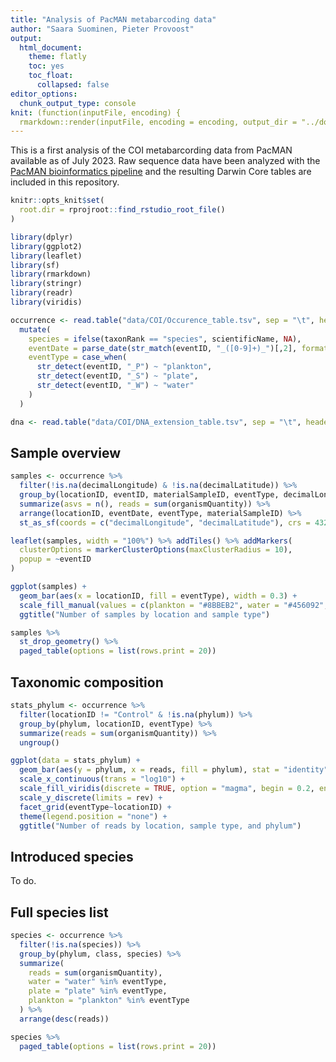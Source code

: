 ```yaml
---
title: "Analysis of PacMAN metabarcoding data"
author: "Saara Suominen, Pieter Provoost"
output: 
  html_document:
    theme: flatly
    toc: yes
    toc_float:
      collapsed: false
editor_options: 
  chunk_output_type: console
knit: (function(inputFile, encoding) {
  rmarkdown::render(inputFile, encoding = encoding, output_dir = "../docs") })  
---
```


This is a first analysis of the COI metabarcording data from PacMAN available as of July 2023. Raw sequence data have been analyzed with the [PacMAN bioinformatics pipeline](https://github.com/iobis/PacMAN-pipeline) and the resulting Darwin Core tables are included in this repository.

```r
knitr::opts_knit$set(
  root.dir = rprojroot::find_rstudio_root_file()
)
```

```r
library(dplyr)
library(ggplot2)
library(leaflet)
library(sf)
library(rmarkdown)
library(stringr)
library(readr)
library(viridis)
```

```r
occurrence <- read.table("data/COI/Occurence_table.tsv", sep = "\t", header = TRUE, na.strings = "") %>%
  mutate(
    species = ifelse(taxonRank == "species", scientificName, NA),
    eventDate = parse_date(str_match(eventID, "_([0-9]+)_")[,2], format = "%Y%m%d"),
    eventType = case_when(
      str_detect(eventID, "_P") ~ "plankton",
      str_detect(eventID, "_S") ~ "plate",
      str_detect(eventID, "_W") ~ "water"
    )
  )

dna <- read.table("data/COI/DNA_extension_table.tsv", sep = "\t", header = TRUE, na.strings = "")
```

## Sample overview

```r
samples <- occurrence %>%
  filter(!is.na(decimalLongitude) & !is.na(decimalLatitude)) %>%
  group_by(locationID, eventID, materialSampleID, eventType, decimalLongitude, decimalLatitude, eventDate) %>%
  summarize(asvs = n(), reads = sum(organismQuantity)) %>%
  arrange(locationID, eventDate, eventType, materialSampleID) %>%
  st_as_sf(coords = c("decimalLongitude", "decimalLatitude"), crs = 4326)

leaflet(samples, width = "100%") %>% addTiles() %>% addMarkers(
  clusterOptions = markerClusterOptions(maxClusterRadius = 10),
  popup = ~eventID
)
```

```r
ggplot(samples) +
  geom_bar(aes(x = locationID, fill = eventType), width = 0.3) +
  scale_fill_manual(values = c(plankton = "#8BBEB2", water = "#456092", plate = "#18314F")) +
  ggtitle("Number of samples by location and sample type")
```

```r
samples %>%
  st_drop_geometry() %>%
  paged_table(options = list(rows.print = 20))
```

## Taxonomic composition

```r
stats_phylum <- occurrence %>%
  filter(locationID != "Control" & !is.na(phylum)) %>%
  group_by(phylum, locationID, eventType) %>%
  summarize(reads = sum(organismQuantity)) %>%
  ungroup()

ggplot(data = stats_phylum) +
  geom_bar(aes(y = phylum, x = reads, fill = phylum), stat = "identity") +
  scale_x_continuous(trans = "log10") +
  scale_fill_viridis(discrete = TRUE, option = "magma", begin = 0.2, end = 0.8) +
  scale_y_discrete(limits = rev) +
  facet_grid(eventType~locationID) +
  theme(legend.position = "none") +
  ggtitle("Number of reads by location, sample type, and phylum")
```

## Introduced species

To do.

## Full species list

```r
species <- occurrence %>%
  filter(!is.na(species)) %>%
  group_by(phylum, class, species) %>%
  summarize(
    reads = sum(organismQuantity),
    water = "water" %in% eventType,
    plate = "plate" %in% eventType,
    plankton = "plankton" %in% eventType
  ) %>%
  arrange(desc(reads))

species %>%
  paged_table(options = list(rows.print = 20))
```
